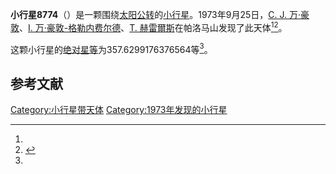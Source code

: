 {{Infobox planet
| bgcolour = #FFFFC0
| name = 8774 Viridis
| symbol = 
| image = 
| caption = 
| discovery = yes
| discovery_ref = 
| discoverer = [[C._J._万·豪敦|C. J. 万·豪敦]]、[[I._万·豪敦-格勒内费尔德|I. 万·豪敦-格勒内费尔德]]、[[T._赫雷爾斯|T. 赫雷爾斯]]
| discovery_site = [[帕洛马山|帕洛马山]] 
| discovered = 1973年9月25日
| designations = yes
| mp_name = 
| named_after = 
| alt_names = 5162 T-2/ 1989 RR3
| mp_category = [[主带小行星|主带小行星]]
| orbit_ref = <ref name="a">[http://ssd.jpl.nasa.gov/sbdb.cgi?sstr=8774 8774 Viridis] {{Wayback|url=http://ssd.jpl.nasa.gov/sbdb.cgi?sstr=8774 |date=20210811133014 }}，小行星數據庫瀏覽器（JPL Small-Body Database Browser）－[[美国国家航空航天局|美国国家航空航天局]]喷气推进实验室</ref>
| epoch = 2456400.5 (2013年4月18日更新)
| aphelion = {{convert|3.31754980658903|AU|km|3|abbr=on|lk=out}}
| perihelion = {{convert|2.807428320494342|AU|km|3|abbr=on}}
| semimajor = {{convert|3.062489063541686|AU|km|3|abbr=on}}
| eccentricity = 0.083285438
| period = 1957.538204 [[日|日]]<br />5.36[[儒略年|儒略年]]
| avg_speed = 
| inclination = 8.716320411876088
| asc_node = 315.9521918449252
| mean_anomaly = 
| arg_peri = 357.6299176376564
| satellites = 
| physical_characteristics = yes
| dimensions = 
| mass = 
| density = 
| surface_grav = 
| escape_velocity = 
| sidereal_day = 
| axial_tilt = 
| pole_ecliptic_lat = 
| pole_ecliptic_lon = 
| albedo = 
| temperatures= 
| temp_name1 = 
| mean_temp_1 = 
| max_temp_1 = 
| temp_name2 = 
| max_temp_2 = 
| spectral_type = 
| abs_magnitude = 357.6299176376564
}}

'''小行星8774'''（{{lang-en|8774 Viridis}}）是一颗围绕[[太阳|太阳]][[公转|公转]]的[[小行星|小行星]]。1973年9月25日，[[C._J._万·豪敦|C. J. 万·豪敦]]、[[I._万·豪敦-格勒内费尔德|I. 万·豪敦-格勒内费尔德]]、[[T._赫雷爾斯|T. 赫雷爾斯]]在帕洛马山发现了此天体<ref name="a" /><ref>{{cite news|title=小行星列表|url=http://cfa-www.harvard.edu/iau/lists/NumberedMPs.txt|accessdate=2013-07-08|newspaper=哈佛大学|archive-date=2008-05-17|archive-url=https://web.archive.org/web/20080517010638/http://cfa-www.harvard.edu/iau/lists/NumberedMPs.txt|dead-url=no}}</ref>。

这颗小行星的[[绝对星等|绝对星等]]为357.6299176376564等<ref name="a" />。

==参考文献==
{{reflist}}
{{Minor Planet Number|[[小行星8773|小行星8773]]|[[小行星8775|小行星8775]]}}

{{小天体}}

[[Category:小行星带天体|Category:小行星带天体]]
[[Category:1973年发现的小行星|Category:1973年发现的小行星]]

{{asteroid-stub}}